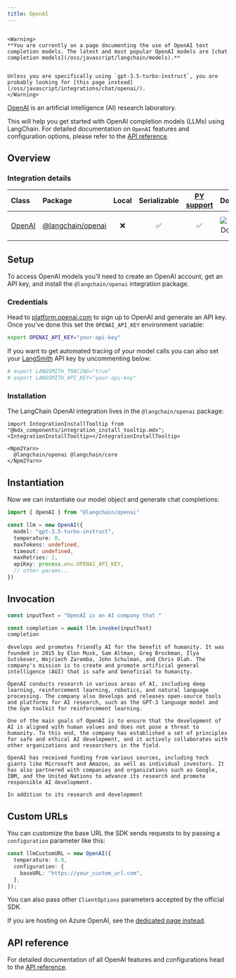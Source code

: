 ```yaml
---
title: OpenAI
---
```


```{=mdx}

<Warning>
**You are currently on a page documenting the use of OpenAI text completion models. The latest and most popular OpenAI models are [chat completion models](/oss/javascript/langchain/models).**


Unless you are specifically using `gpt-3.5-turbo-instruct`, you are probably looking for [this page instead](/oss/javascript/integrations/chat/openai/).
</Warning>

```

[OpenAI](https://en.wikipedia.org/wiki/OpenAI) is an artificial intelligence (AI) research laboratory.

This will help you get started with OpenAI completion models (LLMs) using LangChain. For detailed documentation on `OpenAI` features and configuration options, please refer to the [API reference](https://api.js.langchain.com/classes/langchain_openai.OpenAI.html).

## Overview

### Integration details

| Class | Package | Local | Serializable | [PY support](https://python.langchain.com/docs/integrations/llms/openai) | Downloads | Version |
| :--- | :--- | :---: | :---: |  :---: | :---: | :---: |
| [OpenAI](https://api.js.langchain.com/classes/langchain_openai.OpenAI.html) | [@langchain/openai](https://www.npmjs.com/package/@langchain/openai) | ❌ | ✅ | ✅ | ![NPM - Downloads](https://img.shields.io/npm/dm/@langchain/openai?style=flat-square&label=%20&) | ![NPM - Version](https://img.shields.io/npm/v/@langchain/openai?style=flat-square&label=%20&) |

## Setup

To access OpenAI models you'll need to create an OpenAI account, get an API key, and install the `@langchain/openai` integration package.

### Credentials

Head to [platform.openai.com](https://platform.openai.com/) to sign up to OpenAI and generate an API key. Once you've done this set the `OPENAI_API_KEY` environment variable:

```bash
export OPENAI_API_KEY="your-api-key"
```

If you want to get automated tracing of your model calls you can also set your [LangSmith](https://docs.smith.langchain.com/) API key by uncommenting below:

```bash
# export LANGSMITH_TRACING="true"
# export LANGSMITH_API_KEY="your-api-key"
```

### Installation

The LangChain OpenAI integration lives in the `@langchain/openai` package:

```{=mdx}
import IntegrationInstallTooltip from "@mdx_components/integration_install_tooltip.mdx";
<IntegrationInstallTooltip></IntegrationInstallTooltip>

<Npm2Yarn>
  @langchain/openai @langchain/core
</Npm2Yarn>

```

## Instantiation

Now we can instantiate our model object and generate chat completions:

```typescript
import { OpenAI } from "@langchain/openai"

const llm = new OpenAI({
  model: "gpt-3.5-turbo-instruct",
  temperature: 0,
  maxTokens: undefined,
  timeout: undefined,
  maxRetries: 2,
  apiKey: process.env.OPENAI_API_KEY,
  // other params...
})
```

## Invocation

```typescript
const inputText = "OpenAI is an AI company that "

const completion = await llm.invoke(inputText)
completion
```

```output
develops and promotes friendly AI for the benefit of humanity. It was founded in 2015 by Elon Musk, Sam Altman, Greg Brockman, Ilya Sutskever, Wojciech Zaremba, John Schulman, and Chris Olah. The company's mission is to create and promote artificial general intelligence (AGI) that is safe and beneficial to humanity.

OpenAI conducts research in various areas of AI, including deep learning, reinforcement learning, robotics, and natural language processing. The company also develops and releases open-source tools and platforms for AI research, such as the GPT-3 language model and the Gym toolkit for reinforcement learning.

One of the main goals of OpenAI is to ensure that the development of AI is aligned with human values and does not pose a threat to humanity. To this end, the company has established a set of principles for safe and ethical AI development, and it actively collaborates with other organizations and researchers in the field.

OpenAI has received funding from various sources, including tech giants like Microsoft and Amazon, as well as individual investors. It has also partnered with companies and organizations such as Google, IBM, and the United Nations to advance its research and promote responsible AI development.

In addition to its research and development
```

## Custom URLs

You can customize the base URL the SDK sends requests to by passing a `configuration` parameter like this:

```typescript
const llmCustomURL = new OpenAI({
  temperature: 0.9,
  configuration: {
    baseURL: "https://your_custom_url.com",
  },
});
```

You can also pass other `ClientOptions` parameters accepted by the official SDK.

If you are hosting on Azure OpenAI, see the [dedicated page instead](/oss/javascript/integrations/llms/azure).

## API reference

For detailed documentation of all OpenAI features and configurations head to the [API reference](https://api.js.langchain.com/classes/langchain_openai.OpenAI.html).
